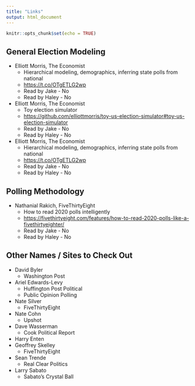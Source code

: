 ```yaml
---
title: "Links"
output: html_document
---
```


```r
knitr::opts_chunk$set(echo = TRUE)
```

## General Election Modeling

* Elliott Morris, The Economist
  - Hierarchical modeling, demographics, inferring state polls from national
  - <https://t.co/OTgETLG2wp>
  - Read by Jake - No
  - Read by Haley - No
* Elliott Morris, The Economist
  - Toy election simulator
  - <https://github.com/elliottmorris/toy-us-election-simulator#toy-us-election-simulator>
  - Read by Jake - No
  - Read by Haley - No
* Elliott Morris, The Economist
  - Hierarchical modeling, demographics, inferring state polls from national
  - <https://t.co/OTgETLG2wp>
  - Read by Jake - No
  - Read by Haley - No

## Polling Methodology
* Nathanial Rakich, FiveThirtyEight
  - How to read 2020 polls intelligently
  - <https://fivethirtyeight.com/features/how-to-read-2020-polls-like-a-fivethirtyeighter/>
  - Read by Jake - No
  - Read by Haley - No

## Other Names / Sites to Check Out
* David Byler
  - Washington Post
* Ariel Edwards-Levy
  - Huffington Post Political
  - Public Opinion Polling
* Nate Silver
  - FiveThirtyEight
* Nate Cohn
  - Upshot
* Dave Wasserman
  - Cook Political Report
* Harry Enten
* Geoffrey Skelley
  - FiveThirtyEight
* Sean Trende
  - Real Clear Politics
* Larry Sabato
  - Sabato's Crystal Ball
